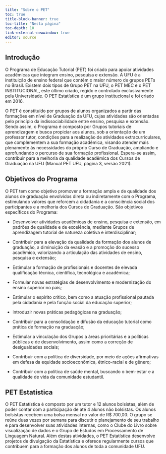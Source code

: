 ```yaml
---
title: "Sobre o PET"
toc: true
title-block-banner: true
toc-title: "Nesta página"
toc-depth: 10
link-external-newwindow: true
editor: source
---
```


## Introdução 

O Programa de Educação Tutorial (PET) foi criado para apoiar atividades acadêmicas que integram ensino, pesquisa e extensão. A UFU é a instituição de ensino federal que contém o maior número de grupos PETs no Brasil. Existem dois tipos de Grupo PET na UFU, o PET MEC
e o PET INSTITUCIONAL, este último criado, regido e controlado exclusivamente pela Universidade. O PET Estatística é um grupo institucional e foi criado em 2016.

O PET é constituído por grupos de alunos organizados a partir das formações em nível de
Graduação da UFU, cujas atividades são orientadas pelo princípio da indissociabilidade entre
ensino, pesquisa e extensão. Sendo assim, o Programa é composto por Grupos tutoriais de
aprendizagem e busca propiciar aos alunos, sob a orientação de um professor tutor, condições
para a realização de atividades extracurriculares, que complementem a sua formação
acadêmica, visando atender mais plenamente às necessidades do próprio Curso de Graduação,
ampliando e aprofundando o percurso de sua formação profissional. Espera-se assim, contribuir
para a melhoria da qualidade acadêmica dos Cursos de Graduação na UFU (Manual PET UFU, página 3, versão 2021).

## Objetivos do Programa

O PET tem como objetivo promover a formação
ampla e de qualidade dos alunos de graduação envolvidos direta ou indiretamente com o
Programa, estimulando valores que reforcem a cidadania e a consciência social dos
participantes e a melhoria dos Cursos de Graduação. São objetivos específicos do Programa:

-  Desenvolver atividades acadêmicas de ensino, pesquisa e extensão, em padrões de
qualidade e de excelência, mediante Grupos de aprendizagem tutorial de natureza
coletiva e interdisciplinar;

-  Contribuir para a elevação da qualidade da formação dos alunos de graduação, a diminuição da evasão e a promoção do sucesso acadêmico, valorizando a articulação das atividades de ensino, pesquisa e extensão;

-  Estimular a formação de profissionais e docentes de elevada qualificação técnica, científica, tecnológica e acadêmica;

-  Formular novas estratégias de desenvolvimento e modernização do ensino superior no país;

-  Estimular o espírito crítico, bem como a atuação profissional pautada pela cidadania e pela função social da educação superior;

-  Introduzir novas práticas pedagógicas na graduação;

-  Contribuir para a consolidação e difusão da educação tutorial como prática de formação na graduação;

-  Estimular a vinculação dos Grupos a áreas prioritárias e a políticas públicas e de desenvolvimento, assim como a correção de desigualdades sociais;

-  Contribuir com a política de diversidade, por meio de ações afirmativas em defesa da equidade socioeconômica, étnico-racial e de gênero;

-  Contribuir com a política de saúde mental, buscando o bem-estar e a qualidade de vida da comunidade estudantil.

## PET Estatística

O PET Estatística é composto por um tutor e 12 alunos bolsistas, além de poder contar com a participação de até 4 alunos não bolsistas. Os alunos bolsistas recebem uma bolsa mensal no valor de R$ 700,00. O grupo se reúne duas vezes por semana para discutir o planejamento de seu trabalho e para desenvolver suas atividades internas, como o Clube do Livro sobre visualização de dados e o Grupo de Estudos em Processamento de Linguagem Natural. Além destas atividades, o PET Estatística desenvolve projetos de divulgação da Estatística e oferece regularmente cursos que contribuem para a formação dos alunos de toda a comunidade UFU.
